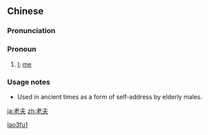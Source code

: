 ==Chinese==
{{zh-forms}}

===Pronunciation===
{{zh-pron
|m=lǎofū
|mn=lāu-hu
|cat=pron
}}

===Pronoun===
{{zh-pronoun}}

# {{lb|zh|archaic}} [[I]]; [[me]]

===Usage notes===
* Used in ancient times as a form of self-address by elderly males.

[[Category:Mandarin archaic terms|lao3fu1]]

[[ja:老夫]]
[[zh:老夫]]